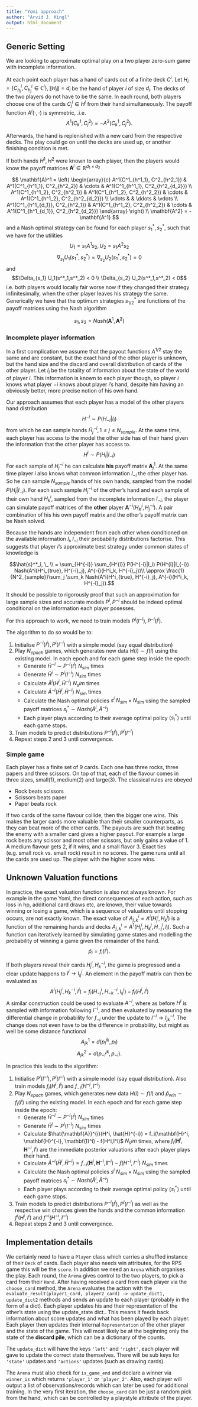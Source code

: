 ```yaml
---
title: "Yomi approach"
author: "Arvid J. Kingl"
output: html_document
---
```


## Generic Setting

We are looking to approximate optimal play on a two player zero-sum game with incomplete information.

At each point each player has a hand of cards out of a finite deck $C^i$. Let $H_i = \{C^i_{h_j}, C^i_{h_j} \in \mathbb{C}^i\}, \|H_i\| = d_i$ be the hand of player $i$ of size $d_i$. The decks of the two players do not have to be the same. 
In each round, both players choose one of the cards $C^i_j \in H^i$ from their hand simultaneously.
The payoff function $A^i(\cdot, \cdot)$ is symmetric, .i.e.
$$A^1(C^1_k, C^2_j) = -A^2(C^1_k, C^2_j).$$

Afterwards, the hand is replenished with a new card from the respective decks.
The play could go on until the decks are used up, or another finishing condition is met.

If both hands $H^1, H^2$ were known to each player, then the players would know the payoff matrices $\mathbf{A}^i \in \mathbb{R}^{d_1\times d_2}$

$$
\mathbf{A}^1 = \left(
\begin{array}{c}
A^1(C^1_{h^1_1}, C^2_{h^2_1}) & A^1(C^1_{h^1_1}, C^2_{h^2_2}) & \cdots & A^1(C^1_{h^1_1}, C^2_{h^2_{d_2}}) \\
A^1(C^1_{h^1_2}, C^2_{h^2_1}) & A^1(C^1_{h^1_2}, C^2_{h^2_2}) & \cdots & A^1(C^1_{h^1_2}, C^2_{h^2_{d_2}}) \\
\vdots &  & \ddots & \vdots \\
A^1(C^1_{h^1_{d_1}}, C^2_{h^2_1}) & A^1(C^1_{h^1_2}, C^2_{h^2_2}) & \cdots & A^1(C^1_{h^1_{d_1}}, C^2_{h^2_{d_2}})
\end{array}
\right) \\
\mathbf{A^2} = - \mathbf{A^1}
$$
and a Nash optimal strategy can be found for each player $s^*_1, s^*_2$, such that we have for the utilities
$$U_1 = s_1A^1s_2, U_2 = s_1A^2s_2$$
$$\nabla_{s_1}U_1(s^*_1,s^*_2) = \nabla_{s_2}U_2(s^*_1,s^*_2) = 0 $$
and 
$$\Delta_{s_1} U_1(s^*_1,s^*_2) < 0 \\
\Delta_{s_2} U_2(s^*_1,s^*_2) < 0$$
i.e. both players would locally fair worse now if they changed their strategy infinitesimally, when the other player leaves his strategy the same. Generically we have that the optimum strategies $s^*_{1/2}$ are functions of the payoff matrices using the Nash algorithm

$$s_1, s_2 = Nash(\mathbf{A}^1, \mathbf{A^2})$$

### Incomplete player information

In a first complication we assume that the payout functions $A^{1/2}$ stay the same and are constant, but the exact hand of the other player is unknown, but the hand size and the discard and overall distribution of cards of the other player. Let $I_i$ be the totality of information about the state of the world of player $i$. This information is known to each player though, so player $i$ knows what player $-i$ knows about player $i$'s hand, despite him having an obviously better, more precise notion of his own hand. 

Our approach assumes that each player has a model of the other players hand distribution 
$$H^{-i} \sim  P(H_{-i} | I_{i})$$
from which he can sample hands $\hat{H}^{-i}_j , 1 \leq j \leq N_{sample}.$
At the same time, each player has access to the model the other side has of their hand given the information that the other player has access to.
$$H^{i} \sim  P(H_{i} | I_{-i})$$
For each sample of $H^{-i}_j$ he can calculate **his** payoff matrix $\mathbf{A}^1_j$.
At the same time player $i$ also knows what common information $I_{-i}$  the other player has.
So he can sample $N_{sample}$ hands of his own hands, sampled from the model $P(H_{i} | I_{-i})$.
For each such sample $H^{-i}_j$ of the other's hand and each sample of their own hand $H^i_k$, sampled from the incomplete information $I_{-i}$, the player can simulate payoff matrices of the **other** player $\mathbf{A}^{-i}(H^i_K, H^{-i}_j)$. A pair combination of his his own payoff matrix and the other's payoff matrix can be Nash solved.

Because the hands are independent from each other when conditioned on the available information $I_i,I_{-i}$ their probability distributions factorise. This suggests that player $i$'s approximate best strategy under common states of knowledge is

$$\hat{s}^*_i, \_  \\
=  \sum_{H^{-i}} \sum_{H^{i}}  P(H^{-i}|I_i) P(H^{i}|I_{-i}) Nash(A^i(H^i_{true}, H^{-i}_j), A^{-i}(H^i_k, H^{-i}_j))\\ 
\approx \frac{1}{N^2_{sample}}\sum_j \sum_k Nash(A^i(H^i_{true}, H^{-i}_j), A^{-i}(H^i_k, H^{-i}_j)).$$

It should be possible to rigorously proof that such an approximation for large sample sizes and accurate models $P^i, P^{-i}$ should be indeed optimal conditional on the information each player posesses.

For this approach to work, we need to train models $P^i(I^{-i}), P^{-i}(I^i)$. 

The algorithm to do so would be to:

1. Initialise $P^{-i}(I^{i}), P^i(I^{-i})$ with a simple model (say equal distribution)
2. Play $N_{epoch}$ games, which generates new data $H(i) \sim f(I)$ using the existing model. In each epoch and for each game step inside the epoch:
    - Generate $\hat{H}^{-i} \sim P^{-i}(I^{i})$ $N_{sim}$ times
    - Generate $\hat{H}^{i} \sim P^{i}(I^{-i})$ $N_{sim}$ times
    - Calculate $\hat{A}^{i}(H^i, \hat{H}^{-i})$ $N_sim$ times
    - Calculate $\hat{A}^{-i}(\hat{H}^i, \hat{H}^{-i})$ $N_{sim}$ times
    - Calculate the Nash optimal policies $s^i$ $N_{sim} \times N_{sim}$ using the sampled payoff matrices $s^*_i \sim Nash(\hat{A}^{i}, \hat{A}^{-i})$
    - Each player plays according to their average optimal policy $\left< s^*_i\right>$ until each game stops.
3. Train models to predict distributions $P^{-i}(I^{i}), P^i(I^{-i})$
4. Repeat steps 2 and 3 until convergence.

### Simple game

Each player has a finite set of 9 cards. Each one has three rocks, three papers and three scissors.
On top of that, each of the flavour comes in three sizes, small(1), medium(2) and large(3).
The classical rules are obeyed

- Rock beats scissors
- Scissors beats paper
- Paper beats rock

If two cards of the same flavour collide, then the bigger one wins. This makes the larger cards more valuable than their smaller counterparts, as they can beat more of the other cards.
The payouts are such that beating the enemy with a smaller card gives a higher payout. For example a large rock beats any scissor and most other scissors, but only gains a value of 1. A medium flavour gets 2, if it wins, and a small flavor 3. Exact ties (e.g. small rock vs. small rock) result in no scores.
The game runs until all the cards are used up. The player with the higher score wins.

## Unknown Valuation functions

In practice, the exact valuation function is also not always known. For example in the game Yomi, the direct consequences of each action, such as loss in hp, additional card draws etc, are known, their value towards winning or losing a game, which is a sequence of valuations until stopping occurs, are not exactly known. 
The exact value of $A^i_{j,k}= A^i(H^i_j, H^j_k)$ is a function of the remaining hands and decks $A^i_{j,k} = A^1(H^i_j, H^j_k, H^i_{-j},I_i).$
Such a function can iteratively learned by simulating game states and modelling the probability of winning a game given the remainder of the hand. 
$$\hat{p}_i = f_i(I^i).$$

If both players reveal their cards $H^i_j, H^{-i}_k$, the game is progressed and a clear update happens to $I^i \rightarrow I^{i}_{ij}.$
An element in the payoff matrix can then be evaluated as
$$A^i(H^i_j, H^{-i}_k, I^i) = f_i(H^i_{-j},H^{-i}_{-k}, I^i_{ij}) - f_i(H^i,I^i)$$
A similar construction could be used to evaluate  $A^{-i}$, where as before $H^i$ is sampled with information following $I^{-i}$, and then evaluated by measuring the differential change in probability for $f_{-i}$ under the update to $I^{-i} \rightarrow I^{-i}_{jk}.$
The change does not even have to be the difference in probability, but might as well be some distance functional $$A^1_{jk} = d(p^{jk}_{i},p_i)$$
$$A^2_{jk} = d(p^{jk}_{-i},p_{-i}).$$

In practice this leads to the algorithm:

1. Initialise $P^i(I^{-i}), P^i(I^{-i})$ with a simple model (say equal distribution). Also train models $f_i(H^i, I^i)$ and $f_{-i}( H^{-j}, I^{-i})$
2. Play $N_{epoch}$ games, which generates new data $H(i) \sim f(I)$ and $\hat{p}_{win} \sim f_{i}(I^i)$ using the existing model. In each epoch and for each game step inside the epoch:
    - Generate $\hat{H}^{-i} \sim P^{-i}(I^{i})$ $N_{sim}$ times
    - Generate $\hat{H}^{i} \sim P^{i}(I^{-i})$ $N_{sim}$ times
    - Calculate $\hat{\mathbf{A}}^{i}(H^i, \hat{H}^{-i}) = f_i(\mathbf{H}^i, \mathbf{H}^{-i}, \mathbf{I}^i) - f(H^i,I^i)$  $N_sim$ times, where $f_i(\mathbf{H}^i, \mathbf{H}^{-i}, I^i)$ are the immediate posterior valuations after each player plays their hand. 
    - Calculate $\hat{A}^{-i}(\hat{H}^i, \hat{H}^{-i})= f_{-i}(\mathbf{H}^i, \mathbf{H}^{-i}, \mathbf{I}^{-i}) - f(H^{-i},I^{-i})$ $N_{sim}$ times
    - Calculate the Nash optimal policies $s^i$ $N_{sim} \times N_{sim}$ using the sampled payoff matrices $s^*_i \sim Nash(\hat{A}^{i}, \hat{A}^{-i})$
    - Each player plays according to their average optimal policy $\left< s^*_i\right>$ until each game stops.
3. Train models to predict distributions $P^{-i}(I^{i}), P^i(I^{-i})$ as well as the respective win chances given the hands and the common information $f^i(H^i, I^i)$ and $f^{-i}(H^{-i}, I^{-i})$
4. Repeat steps 2 and 3 until convergence.

## Implementation details

We certainly need to have a `Player` class which carries a shuffled instance of their `Deck` of cards. Each player also needs win attributes, for the RPS game this will be the `score`. In addition we need an `Arena` which organises the play. Each round, the `Arena` gives control to the two players, to pick a card from their `Hand`. After having received a card from each player via the `choose_card` method, the `Arena` evaluates the action with the `evaluate_result(player1_card, player2_card) -> update_dict1, update_dict2` methods and sends an update to each player (probably in the form of a dict). Each player updates his and their representation of the other's state using the update_state dict.. This means it feeds back information about score updates and what has been played by each player. Each player then updates their internal `Representation` of the other player and the state of the game. This will most likely be at the beginning only the state of the **discard pile**, which can be a dictionary of the counts.

The `update_dict` will have the keys `'left'` and `'right'`, each player will gave to update the correct state themselves. There will be sub keys for `'state'` updates and `'actions'` updates (such as drawing cards).

The `Arena` must also check for `is_game_end` and declare a winner via `winner_is` which returns `'player_1'` or `'player_2'`. Also, each player will output a list of observations/records which can later be used for additional training. 
In the very first iteration, the `choose_card` can be just a random pick from the hand, which can be controlled by a playstyle attribute of the player. 